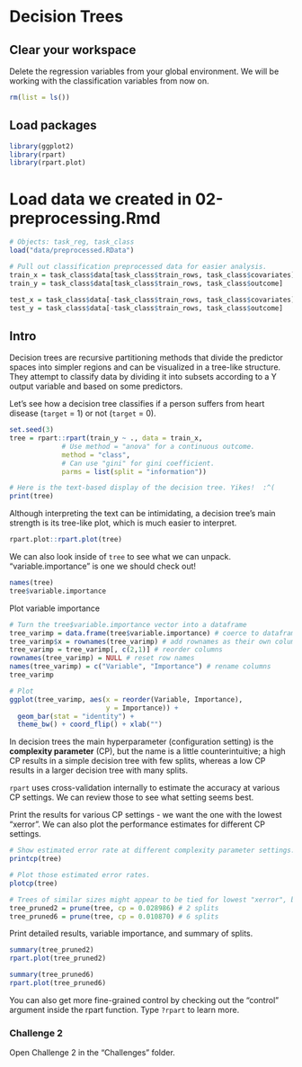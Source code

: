 # Decision Trees

## Clear your workspace

Delete the regression variables from your global environment. We will be working with the classification variables from now on. 

```r
rm(list = ls())
```

## Load packages

```r
library(ggplot2)
library(rpart)
library(rpart.plot)
```

# Load data we created in 02-preprocessing.Rmd

```r
# Objects: task_reg, task_class
load("data/preprocessed.RData")

# Pull out classification preprocessed data for easier analysis.
train_x = task_class$data[task_class$train_rows, task_class$covariates]
train_y = task_class$data[task_class$train_rows, task_class$outcome]

test_x = task_class$data[-task_class$train_rows, task_class$covariates]
test_y = task_class$data[-task_class$train_rows, task_class$outcome]
```

## Intro

Decision trees are recursive partitioning methods that divide the predictor spaces into simpler regions and can be visualized in a tree-like structure. They attempt to classify data by dividing it into subsets according to a Y output variable and based on some predictors.  

Let's see how a decision tree classifies if a person suffers from heart disease (`target` = 1) or not (`target` = 0).

```r
set.seed(3)
tree = rpart::rpart(train_y ~ ., data = train_x,
             # Use method = "anova" for a continuous outcome.
             method = "class",
             # Can use "gini" for gini coefficient.
             parms = list(split = "information")) 

# Here is the text-based display of the decision tree. Yikes!  :^( 
print(tree)
```

Although interpreting the text can be intimidating, a decision tree's main strength is its tree-like plot, which is much easier to interpret.

```r
rpart.plot::rpart.plot(tree) 
```

We can also look inside of `tree` to see what we can unpack. "variable.importance" is one we should check out! 

```r
names(tree)
tree$variable.importance
```

Plot variable importance
```r
# Turn the tree$variable.importance vector into a dataframe
tree_varimp = data.frame(tree$variable.importance) # coerce to dataframe
tree_varimp$x = rownames(tree_varimp) # add rownames as their own column
tree_varimp = tree_varimp[, c(2,1)] # reorder columns
rownames(tree_varimp) = NULL # reset row names
names(tree_varimp) = c("Variable", "Importance") # rename columns
tree_varimp

# Plot
ggplot(tree_varimp, aes(x = reorder(Variable, Importance), 
                        y = Importance)) + 
  geom_bar(stat = "identity") + 
  theme_bw() + coord_flip() + xlab("")
```

In decision trees the main hyperparameter (configuration setting) is the **complexity parameter** (CP), but the name is a little counterintuitive; a high CP results in a simple decision tree with few splits, whereas a low CP results in a larger decision tree with many splits.  

`rpart` uses cross-validation internally to estimate the accuracy at various CP settings. We can review those to see what setting seems best.  

Print the results for various CP settings - we want the one with the lowest "xerror". We can also plot the performance estimates for different CP settings. 
```r
# Show estimated error rate at different complexity parameter settings.
printcp(tree)

# Plot those estimated error rates.
plotcp(tree)

# Trees of similar sizes might appear to be tied for lowest "xerror", but a tree with fewer splits might be easier to interpret. However, a tree with 6 and 7 splits have lower relative errors. 
tree_pruned2 = prune(tree, cp = 0.028986) # 2 splits
tree_pruned6 = prune(tree, cp = 0.010870) # 6 splits
```

Print detailed results, variable importance, and summary of splits.

```r
summary(tree_pruned2) 
rpart.plot(tree_pruned2)
```
```r
summary(tree_pruned6) 
rpart.plot(tree_pruned6)
```

You can also get more fine-grained control by checking out the "control" argument inside the rpart function. Type `?rpart` to learn more.  

### Challenge 2
Open Challenge 2 in the "Challenges" folder. 
